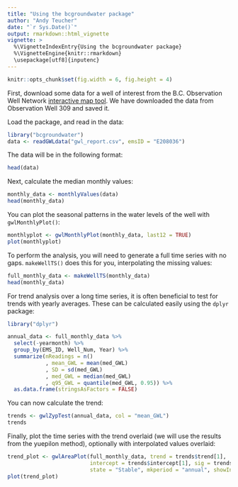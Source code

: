 ```yaml
---
title: "Using the bcgroundwater package"
author: "Andy Teucher"
date: "`r Sys.Date()`"
output: rmarkdown::html_vignette
vignette: >
  %\VignetteIndexEntry{Using the bcgroundwater package}
  %\VignetteEngine{knitr::rmarkdown}
  \usepackage[utf8]{inputenc}
---
```


```r
knitr::opts_chunk$set(fig.width = 6, fig.height = 4)
```

First, download some data for a well of interest from the B.C. Observation Well
Network [interactive map tool](http://www.env.gov.bc.ca/wsd/data_searches/obswell/map/obsWells.html). 
We have downloaded the data from Observation Well 309 and saved it.

Load the package, and read in the data:

```r
library("bcgroundwater")
data <- readGWLdata("gwl_report.csv", emsID = "E208036")
```

The data will be in the following format: 

```r
head(data)
```

Next, calculate the median monthly values:

```r
monthly_data <- monthlyValues(data)
head(monthly_data)
```

You can plot the seasonal patterns in the water levels of the well with
`gwlMonthlyPlot()`:

```r
monthlyplot <- gwlMonthlyPlot(monthly_data, last12 = TRUE)
plot(monthlyplot)
```

To perform the analysis, you will need to generate a full time series with no
gaps. `makeWellTS()` does this for you, interpolating the missing values:

```r
full_monthly_data <- makeWellTS(monthly_data)
head(monthly_data)
```

For trend analysis over a long time series, it is often beneficial to test for 
trends with yearly averages. These can be calculated easily using the `dplyr`
package:

```r
library("dplyr")

annual_data <- full_monthly_data %>%
  select(-yearmonth) %>% 
  group_by(EMS_ID, Well_Num, Year) %>%
  summarize(nReadings = n()
            , mean_GWL = mean(med_GWL)
            , SD = sd(med_GWL)
            , med_GWL = median(med_GWL)
            , q95_GWL = quantile(med_GWL, 0.95)) %>% 
  as.data.frame(stringsAsFactors = FALSE)
```

You can now calculate the trend:

```r
trends <- gwlZypTest(annual_data, col = "mean_GWL")
trends
```

Finally, plot the time series with the trend overlaid (we will use the results
from the yuepilon method), optionally with interpolated values overlaid:

```r
trend_plot <- gwlAreaPlot(full_monthly_data, trend = trends$trend[1], 
                          intercept = trends$intercept[1], sig = trends$sig[1], 
                          state = "Stable", mkperiod = "annual", showInterpolated = TRUE)
plot(trend_plot)

```

